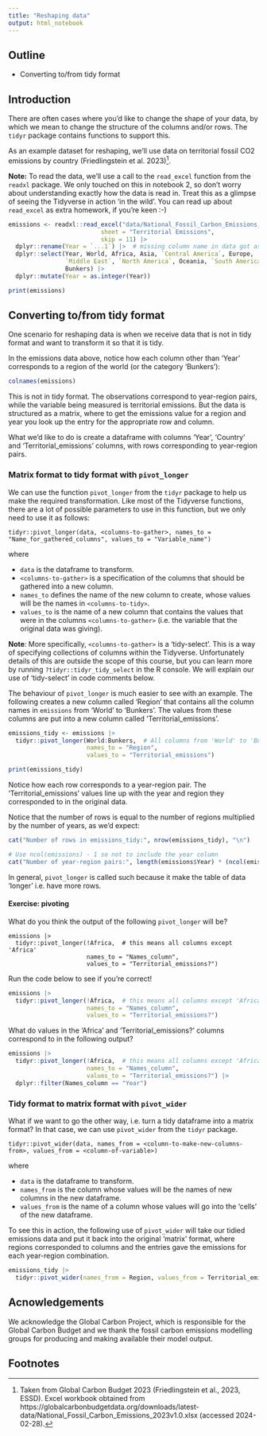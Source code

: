 ```yaml
---
title: "Reshaping data"
output: html_notebook
---
```


## Outline

-   Converting to/from tidy format

## Introduction

There are often cases where you'd like to change the shape of your data, by
which we mean to change the structure of the columns and/or rows. The `tidyr`
package contains functions to support this.

As an example dataset for reshaping, we'll use data on territorial fossil CO2
emissions by country (Friedlingstein et al. 2023)[^1].

**Note:** To read the data, we'll use a call to the `read_excel` function from
the `readxl` package. We only touched on this in notebook 2, so don't worry
about understanding exactly how the data is read in. Treat this as a glimpse of
seeing the Tidyverse in action 'in the wild'. You can read up about `read_excel`
as extra homework, if you're keen :-)

```r
emissions <- readxl::read_excel("data/National_Fossil_Carbon_Emissions_2023v1.0.xlsx",
                          sheet = "Territorial Emissions",
                          skip = 11) |>
  dplyr::rename(Year = `...1`) |>  # missing column name in data got assigned name `...1` when reading
  dplyr::select(Year, World, Africa, Asia, `Central America`, Europe,
                `Middle East`, `North America`, Oceania, `South America`,
                Bunkers) |>
  dplyr::mutate(Year = as.integer(Year))

print(emissions)
```

## Converting to/from tidy format

One scenario for reshaping data is when we receive data that is not in tidy
format and want to transform it so that it is tidy.

In the emissions data above, notice how each column other than 'Year'
corresponds to a region of the world (or the category 'Bunkers'):

```r
colnames(emissions)
```

This is not in tidy format. The observations correspond to year-region pairs,
while the variable being measured is territorial emissions. But the data is
structured as a matrix, where to get the emissions value for a region and year
you look up the entry for the appropriate row and column.

What we'd like to do is create a dataframe with columns 'Year', 'Country' and
'Territorial_emissions' columns, with rows corresponding to year-region pairs.

### Matrix format to tidy format with `pivot_longer`

We can use the function `pivot_longer` from the `tidyr` package to help us make
the required transformation. Like most of the Tidyverse functions, there are a
lot of possible parameters to use in this function, but we only need to use it
as follows:

```         
tidyr::pivot_longer(data, <columns-to-gather>, names_to = "Name_for_gathered_columns", values_to = "Variable_name")
```

where

-   `data` is the dataframe to transform.
-   `<columns-to-gather>` is a specification of the columns that should be
    gathered into a new column.
-   `names_to` defines the name of the new column to create, whose values will
    be the names in `<columns-to-tidy>`.
-   `values_to` is the name of a new column that contains the values that were
    in the columns `<columns-to-gather>` (i.e. the variable that the original
    data was giving).

**Note**: More specifically, `<columns-to-gather>` is a 'tidy-select'. This is a
way of specifying collections of columns within the Tidyverse. Unfortunately
details of this are outside the scope of this course, but you can learn more by
running `?tidyr::tidyr_tidy_select` in the R console. We will explain our use of
'tidy-select' in code comments below.

The behaviour of `pivot_longer` is much easier to see with an example. The
following creates a new column called 'Region' that contains all the column
names in `emissions` from 'World' to 'Bunkers'. The values from these columns
are put into a new column called 'Territorial_emissions'.

```r
emissions_tidy <- emissions |>
  tidyr::pivot_longer(World:Bunkers,  # All columns from 'World' to 'Bunkers'
                      names_to = "Region",
                      values_to = "Territorial_emissions")

print(emissions_tidy)
```

Notice how each row corresponds to a year-region pair. The
'Territorial_emissions' values line up with the year and region they
corresponded to in the original data.

Notice that the number of rows is equal to the number of regions multiplied by
the number of years, as we'd expect:

```r
cat("Number of rows in emissions_tidy:", nrow(emissions_tidy), "\n")

# Use ncol(emissions) - 1 so not to include the year column
cat("Number of year-region pairs:", length(emissions$Year) * (ncol(emissions) - 1), "\n")
```

In general, `pivot_longer` is called such because it make the table of data
'longer' i.e. have more rows.

#### Exercise: pivoting

What do you think the output of the following `pivot_longer` will be?

```         
emissions |>
  tidyr::pivot_longer(!Africa,  # this means all columns except 'Africa'
                      names_to = "Names_column",
                      values_to = "Territorial_emissions?")
```

Run the code below to see if you're correct!

```r
emissions |>
  tidyr::pivot_longer(!Africa,  # this means all columns except 'Africa'
                      names_to = "Names_column",
                      values_to = "Territorial_emissions?")
```

What do values in the 'Africa' and 'Territorial_emissions?' columns correspond
to in the following output?

```r
emissions |>
  tidyr::pivot_longer(!Africa,  # this means all columns except 'Africa'
                      names_to = "Names_column",
                      values_to = "Territorial_emissions?") |>
  dplyr::filter(Names_column == "Year")
```

### Tidy format to matrix format with `pivot_wider`

What if we want to go the other way, i.e. turn a tidy dataframe into a matrix
format? In that case, we can use `pivot_wider` from the `tidyr` package.

```         
tidyr::pivot_wider(data, names_from = <column-to-make-new-columns-from>, values_from = <column-of-variable>)
```

where

-   `data` is the dataframe to transform.
-   `names_from` is the column whose values will be the names of new columns in
    the new dataframe.
-   `values_from` is the name of a column whose values will go into the 'cells'
    of the new dataframe.

To see this in action, the following use of `pivot_wider` will take our tidied
emissions data and put it back into the original 'matrix' format, where regions
corresponded to columns and the entries gave the emissions for each year-region
combination.

```r
emissions_tidy |>
  tidyr::pivot_wider(names_from = Region, values_from = Territorial_emissions)
```

## Acnowledgements

We acknowledge the Global Carbon Project, which is responsible for the Global
Carbon Budget and we thank the fossil carbon emissions modelling groups for
producing and making available their model output.


## Footnotes

[^1]: Taken from Global Carbon Budget 2023 (Friedlingstein et al., 2023, ESSD).
      Excel workbook obtained from https://globalcarbonbudgetdata.org/downloads/latest-data/National_Fossil_Carbon_Emissions_2023v1.0.xlsx
      (accessed 2024-02-28).